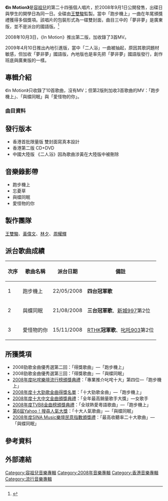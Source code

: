 {{Infobox album <!-- See Wikipedia:WikiProject_Albums -->
| name       = In Motion
| type       = 專輯
| artist     = [[容祖兒|容祖兒]]
| cover      = 
| released   = 2008年9月1日
| recorded   = 2008年
| genre      = 粵語
| length     = 
| label      = {{flagicon|HK}} [[英皇娛樂|英皇娛樂]] <br />{{flagicon|CHN}} [[天凱唱片|天凱唱片]]
| producer   = [[王雙駿|王雙駿]]
<!-- 未知參數 | number     = 10 -->
| reviews    = <nowiki></nowiki>
| prev_title = [[Love_Joey_Love_Four|Love Joey Love Four]]
| prev_year  = 2008
| next_title = [[A_Time_For_Us|A Time For Us]]
| next_year  = 2009
}}
'''《In Motion》'''是[[容祖兒|容祖兒]]的第二十四張個人唱片，於2008年9月1日公開發售，出碟日與學生的開學日為同一日。全碟由[[王雙駿|王雙駿]]監製。當中「跑步機上」一曲在年尾頒獎禮獲得多個獎項。該唱片的包裝形式為一碟雙封面，曲目三中的「夢非夢」是廣東版，並不是派台的國語版。<ref>{{Cite web |url=http://music.yule.sohu.com/20080923/n259697147.shtml |title=存档副本 |access-date=2021-03-12 |archive-date=2021-07-06 |archive-url=https://web.archive.org/web/20210706212243/http://music.yule.sohu.com/20080923/n259697147.shtml }}</ref>

2008年10月3日，《In Motion》推出第二版，加收錄了3首MV。

2009年4月10日推出內地引進版，當中「二人浴」一曲被抽起，原因其歌詞題材敏感，但加收「夢非夢」國語版，內地版也是率先把「夢非夢」國語版發行，創作班底與廣東版的一樣。


==專輯介紹==
《In Motion》只收錄了10首歌曲，沒有MV；但第2版則加收3首歌曲的MV：「跑步機上」、「與蝶同眠」與「愛怪物的你」。

===曲目資料===
{{Tracklist
| collapsed = 
| headline = 
| font_size = 
| total_length = 

| all_writing = 
| all_music = 
| all_lyrics = 
| all_arranger = 
| all_producer = [[王雙駿|王雙駿]]
| all_except = 

| extra_column =

| title1 = 跑步機上
| note1 = 
| longnote1 = 「百老匯」廣告歌曲
| music1 = 王雙駿
| lyrics1 = [[黃偉文|黃偉文]]
| arranger1 = 王雙駿
| producer1 = 
| extra1 = 
| length1 = 3:29

| title2 = 與蝶同眠
| note2 = 
| longnote2 = 
| music2 = 王雙駿
| lyrics2 = [[林夕|林夕]]
| arranger2 = 王雙駿
| producer2 = 
| extra2 = 
| length2 = 4:48

| title3 = 夢非夢
| note3 = 
| longnote3 = 國語版本為《夢非夢》
| music3 = [[馮穎琪|馮穎琪]]
| lyrics3 = 林夕
| arranger3 = 王雙駿
| producer3 = 
| extra3 = 
| length3 = 4:18

| title4 = 二人浴
| note4 = 
| longnote4 = 
| music4 = [[Benson_Fan|Benson Fan]]
| lyrics4 = [[陳浩峰|陳浩峰]]
| arranger4 = [[李端嫻|李端嫻]]
| producer4 = 
| extra4 = 
| length4 = 3:28

| title5 = 忘憂草
| note5 = 
| longnote5 = 
| music5 = [[藍奕邦|藍奕邦]]
| lyrics5 = [[周耀輝|周耀輝]]
| arranger5 = [[何秉舜|何秉舜]]
| producer5 = 
| extra5 = 
| length5 = 4:35

| title6 = 愛怪物的你
| note6 = 
| longnote6 = 
| music6 = [[馮穎琪|馮穎琪]]
| lyrics6 = [[林若寧|林若寧]]
| arranger6 = 王雙駿
| producer6 = 
| extra6 = 
| length6 = 3:55

| title7 = Scream!
| note7 = 
| longnote7 = 
| music7 = [[張繼聰|張繼聰]]
| lyrics7 = 周耀輝
| arranger7 = 王雙駿
| producer7 = 
| extra7 = 
| length7 = 3:53

| title8 = 蛇
| note8 = 
| longnote8 = 
| music8 = 張繼聰
| lyrics8 = 周耀輝
| arranger8 = 王雙駿
| producer8 = 
| extra8 = 
| length8 = 4:14

| title9 = 頹
| note9 = 
| longnote9 = 
| music9 = [[鍾達茵|鍾達茵]]
| lyrics9 = [[何秀萍|何秀萍]]
| arranger9 = 王雙駿
| producer9 = 
| extra9 = 
| length9 = 4:08

| title10 = 28個我
| note10 = 
| longnote10 = 
| music10 = [[何山_(音樂人)|何山]]
| lyrics10 = 黃偉文
| arranger10 = 何山
| producer10 = 
| extra10 = 
| length10 = 3:45
}}

{{Tracklist
| collapsed = yes
| headline = 第二版 DVD

| title1 = 跑步機上 MV


| title2 = 與蝶同眠 MV 


| title3 = 愛怪物的你 MV
 
}}

{{Tracklist
| collapsed = yes
| headline = 中國大陸版

| title1 = 跑步機上

| title2 = 與蝶同眠

| title3 = 梦非梦

| title4 = 忘优草

| title5 = 爱怪物的你 

| title6 = Scream！ 

| title7 = 蛇 

| title8 = 颓 

| title9 = 28个我

| title10 = 梦非梦（国语版） 
| longnote10 = 僅收錄于大陸版


}}

==發行版本==
* 香港首批限量版 雙封面寫真本設計
* 香港第二版 CD+DVD
* 中國大陸版 《二人浴》因為歌曲涉黃在大陸版中被刪除

==音樂錄影帶==
*跑步機上
*忘憂草
*與蝶同眠
*愛怪物的你

==製作團隊==
[[王雙駿|王雙駿]]、[[黃偉文|黃偉文]]、[[林夕|林夕]]、[[周耀輝|周耀輝]]

==派台歌曲成績==
{| class="wikitable"
|-
!次序
!歌曲名稱
!派台日期
!備註
|-
| 1 || 跑步機上 || 22/05/2008 || '''四台冠軍歌'''
|-
| 2 || 與蝶同眠 || 21/08/2008 ||'''三台冠軍歌'''、[[新城997|新城997]]第2位
|-
| 3 || 愛怪物的你 || 15/11/2008 ||[[RTHK|RTHK]]'''冠軍歌'''、[[叱吒903|叱吒903]]第2位
|}

==所獲獎項==
*2008勁歌金曲優秀選第二回：「得獎歌曲」—「跑步機上」
*2008勁歌金曲優秀選第三回：「得獎歌曲」—「與蝶同眠」
*[[2008年度叱咤樂壇流行榜頒獎典禮得獎名單|2008年度叱咤樂壇流行榜頒獎典禮]]：「專業推介叱咤十大」第四位—「跑步機上」
*[[2008年度十大勁歌金曲得獎名單|2008年度十大勁歌金曲得獎名單]]：「十大勁歌金曲」—「跑步機上」
*[[2008年度十大中文金曲得獎名單|2008年度十大中文金曲頒獎典禮]]：「全年最高銷量歌手大獎」—女歌手
*[[2008年度TVB8金曲榜頒獎典禮得獎名單|2008年度TVB8金曲榜頒獎典禮]]：「全球熱愛粵語歌曲」—「跑步機上」
*[[Yahoo!搜尋人氣大獎2008|第6屆Yahoo！搜尋人氣大獎]]：「十大人氣歌曲」—「與蝶同眠」
*[[2008年度SINA_Music樂壇民意指數頒獎禮得獎名單|2008年度SINA Music樂壇民意指數頒獎禮]]：「最高收聽率二十大歌曲」—「與蝶同眠」


==參考資料==
{{reflist}}

==外部連結==

{{容祖兒}}
[[Category:容祖兒音樂專輯|Category:容祖兒音樂專輯]]
[[Category:2008年音樂專輯|Category:2008年音樂專輯]]
[[Category:香港音樂專輯|Category:香港音樂專輯]]
[[Category:流行音樂專輯|Category:流行音樂專輯]]